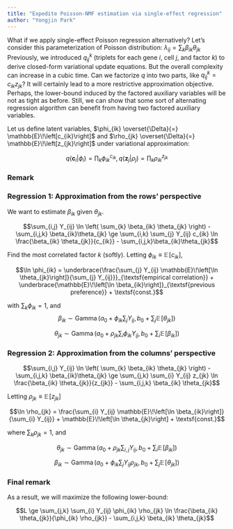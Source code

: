 ```yaml
---
title: "Expedite Poisson-NMF estimation via single-effect regression"
author: "Yongjin Park"
---
```


What if we apply single-effect Poisson regression alternatively? Let's consider this parameterization of Poisson distribution: $\lambda_{ij} = \sum_{k} \beta_{ik} \theta_{jk}$ Previously, we introduced $q_{ij}^{k}$ (triplets for each gene $i$, cell $j$, and factor $k$) to derive closed-form variational update equations. But the overall complexity can increase in a cubic time. Can we factorize $q$ into two parts, like $q_{ij}^{k} = c_{ik} z_{jk}$? It will certainly lead to a more restrictive approximation objective. Perhaps, the lower-bound induced by the factored auxiliary variables will be not as tight as before. Still, we can show that some sort of alternating regression algorithm can benefit from having two factored auxiliary variables. 

Let us define latent variables, $\phi_{ik} \overset{\Delta}{=} \mathbb{E}\!\left[c_{ik}\right]$  and $\rho_{jk} \overset{\Delta}{=} \mathbb{E}\!\left[z_{jk}\right]$ under variational approximation:

$$q(\mathbf{c}_{i}|\phi_{i}) = \prod_{k} \phi_{ik}^{c_{ik}}, \, q(\mathbf{z}_{j}|\rho_{j}) = \prod_{k} \rho_{ik}^{z_{jk}}$$

### Remark



### Regression 1: Approximation from the rows' perspective


We want to estimate $\beta_{ik}$ given $\theta_{jk}$.

$$\sum_{i,j} Y_{ij} \ln \left( \sum_{k} \beta_{ik} \theta_{jk} \right) 
- \sum_{i,j,k} \beta_{ik}\theta_{jk}
\ge
\sum_{i,k} \sum_{j} Y_{ij} c_{ik} \ln \frac{\beta_{ik} \theta_{jk}}{c_{ik}} 
- \sum_{i,j,k}\beta_{ik}\theta_{jk}$$



Find the most correlated factor $k$ (softly). Letting $\phi_{ik} \equiv \mathbb{E}\!\left[c_{ik}\right]$, 

$$\ln \phi_{ik} = \underbrace{\frac{\sum_{j} Y_{ij} \mathbb{E}\!\left[\ln \theta_{jk}\right]}{\sum_{j} Y_{ij}}}_{\textsf{empirical correlation}} 
+  \underbrace{\mathbb{E}\!\left[\ln \beta_{ik}\right]}_{\textsf{previous preference}} + \textsf{const.}$$

with $\sum_{k} \phi_{ik} = 1$, and 
$$\beta_{ik} \sim \operatorname{Gamma}\left(
a_{0} + \phi_{ik} \sum_{j} Y_{ij}, \,
b_{0} + \sum_{j} \mathbb{E}\!\left[\theta_{jk}\right]
\right)$$


$$\theta_{jk} \sim \operatorname{Gamma}\left(
a_0 + \rho_{jk}  \sum_{i} \phi_{ik} Y_{ij} ,\,
b_0 + \sum_{i} \mathbb{E}\!\left[\beta_{ik}\right]
\right)$$


### Regression 2: Approximation from the columns' perspective

$$\sum_{i,j} Y_{ij} \ln \left( \sum_{k} \beta_{ik} \theta_{jk} \right) 
- \sum_{i,j,k} \beta_{ik}\theta_{jk}
\ge
\sum_{j,k} \sum_{i} Y_{ij} z_{jk} \ln \frac{\beta_{ik} \theta_{jk}}{z_{jk}} 
- \sum_{i,j,k} \beta_{ik} \theta_{jk}$$

Letting $\rho_{jk} \equiv \mathbb{E}\!\left[z_{jk}\right]$

$$\ln \rho_{jk} 
=
\frac{\sum_{i} Y_{ij} \mathbb{E}\!\left[\ln \beta_{ik}\right]}{\sum_{i} Y_{ij}}
+ \mathbb{E}\!\left[\ln \theta_{jk}\right]
+ \textsf{const.}$$

where $\sum_{k} \rho_{jk} = 1$, and

$$\theta_{jk} \sim \operatorname{Gamma}\left(
a_{0} + \rho_{jk} \sum_{i,j} Y_{ij},\,
b_{0} + \sum_{i} \mathbb{E}\!\left[\beta_{ik}\right]
\right)$$


$$\beta_{ik} \sim  \operatorname{Gamma}\left(
a_{0} +  \phi_{ik} \sum_{j} Y_{ij} \rho_{jk}, \,
b_{0} + \sum_{j} \mathbb{E}\!\left[\theta_{jk}\right]
\right)$$


### Final remark

As a result, we will maximize the following lower-bound:

$$L
\ge
\sum_{j,k} \sum_{i} Y_{ij} \phi_{ik} \rho_{jk} \ln \frac{\beta_{ik} \theta_{jk}}{\phi_{ik} \rho_{jk}} 
- \sum_{i,j,k} \beta_{ik} \theta_{jk}$$

